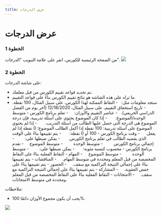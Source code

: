 ---
title: عرض الدرجات
---

# عرض الدرجات

### الخطوة 1
من الصفحة الرئيسية للكورس، انقر على علامة التبويب "الدرجات".
![](/ar/img/ulearning/admin/Viewing_grades.png)

### الخطوة 2
على شاشة الدرجات:
- تم تحديد قواعد تقييم الكورس من قبل معلمك.
- ما تراه على هذه الشاشة هو نتائج تقييم الكورس بناءً على قواعد التقييم.
- ستجد معلومات مثل:
  - النقاط الممكنة لهذا الكورس، على سبيل المثال، 100 نقطة.
  - تاريخ استحقاق التقييم، على سبيل المثال، 12/18/2020 (آخر يوم من الفصل الدراسي الخريفي).
  - عناصر التقييم والأوزان:
    - تعلم برنامج الكورس - متوسط الوحدة/الموضوع:
      - إذا كان الموضوع يحتوي على أسئلة تدريبية، فإن درجة الموضوع هي الدرجة التي حصل عليها الطالب من أسئلة التدريب.
      - إذا لم يحتوي الموضوع على أسئلة تدريبية: 100 نقطة إذا أكمل الطالب الموضوع؛ 0 نقطة إذا لم يفعل.
    - وقت برنامج الكورس - 100 أو 0 نقطة:
      - يتم تقييمها بناءً على الوقت الذي يقضيه الطالب في تعلم برنامج الكورس.
      - يمكن ضبطها على:
        - إجمالي برنامج الكورس
        - متوسط الوحدة
        - متوسط الموضوع
    - تقدم برنامج الكورس - محسوب كنسبة مئوية:
      - يمكن ضبطها على:
        - متوسط الوحدة
        - متوسط الموضوع
    - المهام - النقاط الفعلية بناءً على النقاط المخصصة من قبل المعلم ومحددة في متوسط المهام.
    - المناقشات - يتم تقييمها بناءً على إجمالي النتيجة التراكمية مع سقف.
    - الحضور - يتم تقييمها بناءً على خفض العقوبة.
    - المشاركة - يتم تقييمها بناءً على إجمالي النتيجة التراكمية مع سقف.
    - الامتحانات - النقاط الفعلية بناءً على النقاط المخصصة من قبل المعلم ومحددة في متوسط الامتحانات.

ملاحظات:
- يجب أن يكون مجموع الأوزان دائمًا 100%.

![](/ar/img/ulearning/admin/Viewing_grades_2.png)